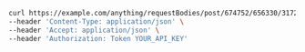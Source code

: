```bash showLineNumbers copy filename="Request Body Post Complex Number Types usage example"
curl https://example.com/anything/requestBodies/post/674752/656330/3172.02/1381.83/complex-number-types?queryBigInt=778346&queryBigIntStr=196582&queryDecimal=9495.72&queryDecimalStr=3687.25 \
--header 'Content-Type: application/json' \
--header 'Accept: application/json' \
--header 'Authorization: Token YOUR_API_KEY'
```
